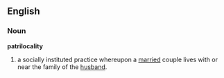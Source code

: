 
==English==
===Noun===
'''patrilocality'''
# a socially instituted practice whereupon a [[married]] couple lives with or near the family of the [[husband]].
